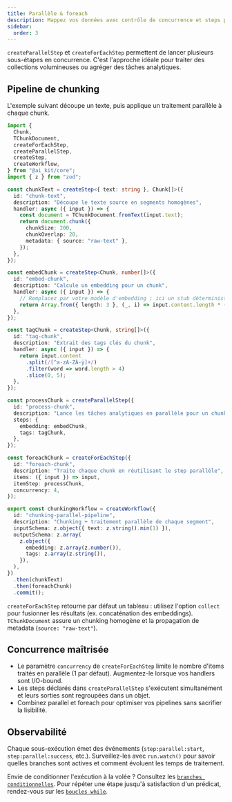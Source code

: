 ```yaml
---
title: Parallèle & foreach
description: Mappez vos données avec contrôle de concurrence et steps parallèles.
sidebar:
  order: 3
---
```


`createParallelStep` et `createForEachStep` permettent de lancer plusieurs sous-étapes en concurrence. C'est l'approche idéale pour traiter des collections volumineuses ou agréger des tâches analytiques.

## Pipeline de chunking

L'exemple suivant découpe un texte, puis applique un traitement parallèle à chaque chunk.

```ts
import {
  Chunk,
  TChunkDocument,
  createForEachStep,
  createParallelStep,
  createStep,
  createWorkflow,
} from "@ai_kit/core";
import { z } from "zod";

const chunkText = createStep<{ text: string }, Chunk[]>({
  id: "chunk-text",
  description: "Découpe le texte source en segments homogènes",
  handler: async ({ input }) => {
    const document = TChunkDocument.fromText(input.text);
    return document.chunk({
      chunkSize: 200,
      chunkOverlap: 20,
      metadata: { source: "raw-text" },
    });
  },
});

const embedChunk = createStep<Chunk, number[]>({
  id: "embed-chunk",
  description: "Calcule un embedding pour un chunk",
  handler: async ({ input }) => {
    // Remplacez par votre modèle d'embedding ; ici un stub déterministe
    return Array.from({ length: 3 }, (_, i) => input.content.length * (i + 1));
  },
});

const tagChunk = createStep<Chunk, string[]>({
  id: "tag-chunk",
  description: "Extrait des tags clés du chunk",
  handler: async ({ input }) => {
    return input.content
      .split(/[^a-zA-ZÀ-ÿ]+/)
      .filter(word => word.length > 4)
      .slice(0, 5);
  },
});

const processChunk = createParallelStep({
  id: "process-chunk",
  description: "Lance les tâches analytiques en parallèle pour un chunk",
  steps: {
    embedding: embedChunk,
    tags: tagChunk,
  },
});

const foreachChunk = createForEachStep({
  id: "foreach-chunk",
  description: "Traite chaque chunk en réutilisant le step parallèle",
  items: ({ input }) => input,
  itemStep: processChunk,
  concurrency: 4,
});

export const chunkingWorkflow = createWorkflow({
  id: "chunking-parallel-pipeline",
  description: "Chunking + traitement parallèle de chaque segment",
  inputSchema: z.object({ text: z.string().min(1) }),
  outputSchema: z.array(
    z.object({
      embedding: z.array(z.number()),
      tags: z.array(z.string()),
    }),
  ),
})
  .then(chunkText)
  .then(foreachChunk)
  .commit();
```

`createForEachStep` retourne par défaut un tableau : utilisez l'option `collect` pour fusionner les résultats (ex. concaténation des embeddings). `TChunkDocument` assure un chunking homogène et la propagation de metadata (`source: "raw-text"`).

## Concurrence maîtrisée

- Le paramètre `concurrency` de `createForEachStep` limite le nombre d'items traités en parallèle (1 par défaut). Augmentez-le lorsque vos handlers sont I/O-bound.
- Les steps déclarés dans `createParallelStep` s'exécutent simultanément et leurs sorties sont regroupées dans un objet.
- Combinez parallel et foreach pour optimiser vos pipelines sans sacrifier la lisibilité.

## Observabilité

Chaque sous-exécution émet des événements (`step:parallel:start`, `step:parallel:success`, etc.). Surveillez-les avec `run.watch()` pour savoir quelles branches sont actives et comment évoluent les temps de traitement.

Envie de conditionner l'exécution à la volée ? Consultez les [`branches conditionnelles`](./branches-conditionnelles). Pour répéter une étape jusqu'à satisfaction d'un prédicat, rendez-vous sur les [`boucles while`](./boucles-while).

